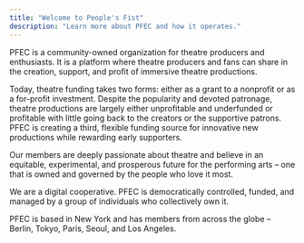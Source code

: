 ```yaml
---
title: "Welcome to People's Fist"
description: "Learn more about PFEC and how it operates."
---
```


PFEC is a community-owned organization for theatre producers and enthusiasts. It is a platform where theatre producers and fans can share in the creation, support, and profit of immersive theatre productions. 

Today, theatre funding takes two forms: either as a grant to a nonprofit or as a for-profit investment. Despite the popularity and devoted patronage, theatre productions are largely either unprofitable and underfunded or profitable with little going back to the creators or the supportive patrons. PFEC is creating a third, flexible funding source for innovative new productions while rewarding early supporters. 

Our members are deeply passionate about theatre and believe in an equitable, experimental, and prosperous future for the performing arts – one that is owned and governed by the people who love it most.

We are a digital cooperative. PFEC is democratically controlled, funded, and managed by a group of individuals who collectively own it. 

PFEC is based in New York and has members from across the globe – Berlin, Tokyo, Paris, Seoul, and Los Angeles. 
